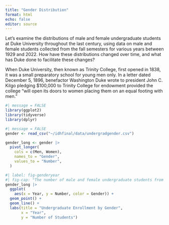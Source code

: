 ```yaml
---
title: "Gender Distribution"
format: html
echo: false
editor: source
---
```


Let's examine the distributions of male and female undergraduate students at Duke University throughout the last century, using data on male and female students collected from the fall semesters for various years between 1929 and 2022. How have these distributions changed over time, and what has Duke done to facilitate these changes?

When Duke University, then known as Trinity College, first opened in 1838, it was a small preparatory school for young men only. In a letter dated December 5, 1896, benefactor Washington Duke wrote to president John C. Kilgo pledging $100,000 to Trinity College for endowment provided the college "will open its doors to women placing them on an equal footing with men."

```r
#| message = FALSE
library(ggplot2)
library(tidyverse)
library(dplyr)
```

```r
#| message = FALSE
gender <- read_csv("~/idhfinal/data/undergradgender.csv")
```

```r
gender_long <- gender |>
  pivot_longer(
    cols = c(Men, Women),
    names_to = "Gender",
    values_to = "Number",
  )
```

```r
#| label: fig-genderyear
#| fig-cap: "The number of male and female undergraduate students from the years 1929 to 2022"
gender_long |>
  ggplot(
    aes(x = Year, y = Number, color = Gender)) +
  geom_point() +
  geom_line() +
  labs(title = "Undergraduate Enrollment by Gender",
       x = "Year",
       y = "Number of Students") 
```

